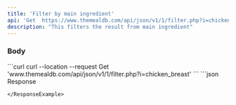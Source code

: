 ```yaml
---
title: 'Filter by main ingredient'
api: 'Get  https://www.themealdb.com/api/json/v1/1/filter.php?i=chicken_breast'
description: "This filters the result from main ingredient"
---
```

### Body



<RequestExample> 
```curl 
curl --location --request Get 'www.themealdb.com/api/json/v1/1/filter.php?i=chicken_breast'
```
</RequestExample>
<ResponseExample>
```json Response


```
</ResponseExample>

